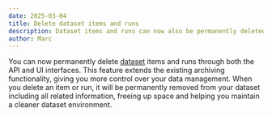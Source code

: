 ```yaml
---
date: 2025-03-04
title: Delete dataset items and runs
description: Dataset items and runs can now also be permanently deleted via the API and UI. Until now, these could only be archived.
author: Marc
---
```



<ChangelogHeader />

You can now permanently delete [dataset](/docs/datasets) items and runs through both the API and UI interfaces. This feature extends the existing archiving functionality, giving you more control over your data management. When you delete an item or run, it will be permanently removed from your dataset including all related information, freeing up space and helping you maintain a cleaner dataset environment.
